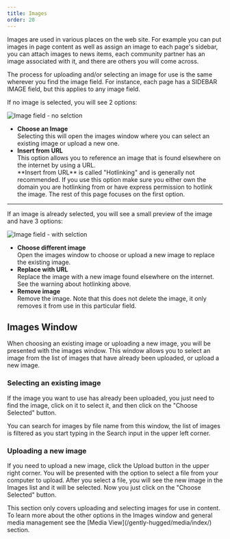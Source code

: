 ```yaml
---
title: Images
order: 20
---
```

Images are used in various places on the web site. For example you can put images in page content as well as assign an image to each page's sidebar, you can attach images to news items, each community partner has an image associated with it, and there are others you will come across.

The process for uploading and/or selecting an image for use is the same wherever you find the image field. For instance, each page has a SIDEBAR IMAGE field, but this applies to any image field. 

If no image is selected, you will see 2 options: 

![Image field - no selction](/images/image-no-selection.jpg)

* **Choose an Image**\
    Selecting this will open the images window where you can select an existing image or upload a new one.  
* **Insert from URL**\
    This option allows you to reference an image that is found elsewhere on the internet by using a URL.
    <Aside type="warning">
        **Insert from URL** is called "Hotlinking" and is generally not recommended. If you use this option make sure you either own the domain you are hotlinking from or have express permission to hotlink the image. The rest of this page focuses on the first option.
    </Aside>

<hr />

If an image is already selected, you will see a small preview of the image and have 3 options:

![Image field - with selction](/images/image-with-selection.jpg)

* **Choose different image**\
    Open the images window to choose or upload a new image to replace the existing image.
* **Replace with URL**\
    Replace the image with a new image found elsewhere on the internet. See the warning about hotlinking above. 
* **Remove image**\
    Remove the image. Note that this does not delete the image, it only removes it from use in this particular field.

## Images Window

When choosing an existing image or uploading a new image, you will be presented with the images window. This window allows you to select an image from the list of images that have already been uploaded, or upload a new image.

### Selecting an existing image

If the image you want to use has already been uploaded, you just need to find the image, click on it to select it, and then click on the "Choose Selected" button.

<ShowMe path="/images/replace-image.webm" />

<Aside>
    You can search for images by file name from this window, the list of images is filtered as you start typing in the Search input in the upper left corner. 
</Aside>

### Uploading a new image

If you need to upload a new image, click the Upload button in the upper right corner. You will be presented with the option to select a file from your computer to upload. After you select a file, you will see the new image in the Images list and it will be selected. Now you just click on the "Choose Selected" button.

<ShowMe path="/images/upload-image.webm" />

<Aside>
    This section only covers uploading and selecting images for use in content. To learn more about the other options in the Images window and general media management see the [Media View](/gently-hugged/media/index/) section. 
</Aside>
